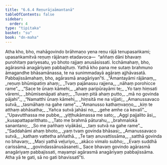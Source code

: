 ```yaml
---
title: "6.6.4 Reṇurājaāmantanā"
tableOfContents: false
sidebar:
  order: 4
type: "tipitaka"
basket: "su"
book: "dn-maha"
---
```



<DynamicBreadcrumb />

<Division number="321" book="dn-maha" bookNo="7" page="195">

<Paragraph number="716" book="dn-maha">
Atha kho, bho, mahāgovindo brāhmaṇo yena reṇu rājā tenupasaṅkami; upasaṅkamitvā reṇuṃ rājānaṃ etadavoca—  “aññaṃ dāni bhavaṃ purohitaṃ pariyesatu, yo bhoto rajjaṃ anusāsissati. Icchāmahaṃ, bho, agārasmā anagāriyaṃ pabbajituṃ. Yathā kho pana me sutaṃ brahmuno āmagandhe bhāsamānassa, te na sunimmadayā agāraṃ ajjhāvasatā. Pabbajissāmahaṃ, bho, agārasmā anagāriyan”ti.
</Paragraph>

<Paragraph number="717" type="verses" book="dn-maha">
_“Āmantayāmi rājānaṃ,_  
_reṇuṃ bhūmipatiṃ ahaṃ;_  
_Tvaṃ pajānassu rajjena,_  
_nāhaṃ porohicce rame”._  

</Paragraph>

<Paragraph number="718" type="verses" book="dn-maha">
_“Sace te ūnaṃ kāmehi,_  
_ahaṃ paripūrayāmi te;_  
_Yo taṃ hiṃsati vāremi,_  
_bhūmisenāpati ahaṃ;_  
_Tuvaṃ pitā ahaṃ putto,_  
_mā no govinda pājahi”._  

</Paragraph>

<Paragraph number="719" type="verses" book="dn-maha">
_“Namatthi ūnaṃ kāmehi,_  
_hiṃsitā me na vijjati;_  
_Amanussavaco sutvā,_  
_tasmāhaṃ na gahe rame”._  

</Paragraph>

<Paragraph number="720" type="verses" book="dn-maha">
_“Amanusso kathaṃvaṇṇo,_  
_kiṃ te atthaṃ abhāsatha;_  
_Yañca sutvā jahāsi no,_  
_gehe amhe ca kevalī”._  

</Paragraph>

<Paragraph number="721" type="verses" book="dn-maha">
_“Upavutthassa me pubbe,_  
_yiṭṭhukāmassa me sato;_  
_Aggi pajjalito āsi,_  
_kusapattaparitthato._  

</Paragraph>

<Paragraph number="722" type="verses" book="dn-maha">
_Tato me brahmā pāturahu,_  
_brahmalokā sanantano;_  
_So me pañhaṃ viyākāsi,_  
_taṃ sutvā na gahe rame”._  

</Paragraph>

<Paragraph number="723" type="verses" book="dn-maha">
_“Saddahāmi ahaṃ bhoto,_  
_yaṃ tvaṃ govinda bhāsasi;_  
_Amanussavaco sutvā,_  
_kathaṃ vattetha aññathā._  

</Paragraph>

<Paragraph number="724" type="verses" book="dn-maha">
_Te taṃ anuvattissāma,_  
_satthā govinda no bhavaṃ;_  
_Maṇi yathā veḷuriyo,_  
_akāco vimalo subho;_  
_Evaṃ suddhā carissāma,_  
_govindassānusāsaneti._  

</Paragraph>

<Paragraph number="725" book="dn-maha">
Sace bhavaṃ govindo agārasmā anagāriyaṃ pabbajissati, mayampi agārasmā anagāriyaṃ pabbajissāma. Atha yā te gati, sā no gati bhavissatī”ti.
</Paragraph>
</Division>